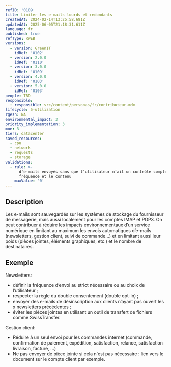 ```yaml
---
refID: '0109'
title: Limiter les e-mails lourds et redondants
createdAt: 2024-02-14T13:25:58.681Z
updatedAt: 2025-06-05T21:18:31.611Z
language: fr
published: true
refType: RWEB
versions:
  - version: GreenIT
    idRef: '0102'
  - version: 2.0.0
    idRef: '0110'
  - version: 3.0.0
    idRef: '0109'
  - version: 4.0.0
    idRef: '0103'
  - version: 5.0.0
    idRef: '0103'
people: TBD
responsible:
  - responsible: src/content/personas/fr/contributeur.mdx
lifecycle: 5-utilization
rgesn: NA
environmental_impact: 3
priority_implementation: 3
moe: 3
tiers: datacenter
saved_resources:
  - cpu
  - network
  - requests
  - storage
validations:
  - rule: >-
      d'e-mails envoyés sans que l’utilisateur n’ait un contrôle complet sur la
      fréquence et le contenu
    maxValue: '0'
---
```


## Description

Les e-mails sont sauvegardés sur les systèmes de stockage du fournisseur de messagerie, mais aussi localement pour les comptes IMAP et POP3. On peut contribuer à réduire les impacts environnementaux d’un service numérique en limitant au maximum les envois automatiques d’e-mails (newsletters, gestion client, suivi de commande…) et en limitant aussi leur poids (pièces jointes, éléments graphiques, etc.) et le nombre de destinataires.

## Exemple

Newsletters:

* définir la fréquence d’envoi au strict nécessaire ou au choix de l’utilisateur ;
* respecter la règle du double consentement (double opt-in) ;
* envoyer des e-mails de désinscription aux clients n’ayant pas ouvert les x newsletters précédentes ;
* éviter les pièces jointes en utilisant un outil de transfert de fichiers comme  SwissTransfer.

Gestion client:

* Réduire à un seul envoi pour les commandes internet (commande, confirmation de paiement, expédition, satisfaction, relance, satisfaction livraison, facture, ...)
* Ne pas envoyer de pièce jointe si cela n'est pas nécessaire : lien vers le document sur le compte client par exemple.
